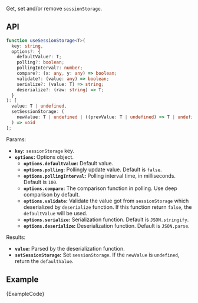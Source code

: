 
Get, set and/or remove `sessionStorage`.

## API

```ts
function useSessionStorage<T>(
  key: string,
  options?: {
    defaultValue?: T;
    polling?: boolean;
    pollingInterval?: number;
    compare?: (x: any, y: any) => boolean;
    validate?: (value: any) => boolean;
    serialize?: (value: T) => string;
    deserialize?: (raw: string) => T;
  }
): [
  value: T | undefined,
  setSessionStorage: (
    newValue: T | undefined | ((prevValue: T | undefined) => T | undefined)
  ) => void
];
```

Params:

- **`key`:** `sessionStorage` key.
- **`options`:** Options object.
  - **`options.defaultValue`:** Default value.
  - **`options.polling`:** Pollingly update value. Default is `false`.
  - **`options.pollingInterval`:** Polling interval time, in milliseconds. Default is `100`.
  - **`options.compare`:** The comparison function in polling. Use deep comparison by default.
  - **`options.validate`:** Validate the value got from `sessionStorage` which deserialized by `deserialize` function. If this function return `false`, the `defaultValue` will be used.
  - **`options.serialize`:** Serialization function. Default is `JSON.stringify`.
  - **`options.deserialize`:** Deserialization function. Default is `JSON.parse`.

Results:

- **`value`:** Parsed by the deserialization function.
- **`setSessionStorage`:** Set `sessionStorage`. If the `newValue` is `undefined`, return the `defaultValue`.

## Example

<ExampleBlock>
  <Example />
</ExampleBlock>
<CodeBlock language="tsx">{ExampleCode}</CodeBlock>
